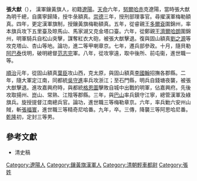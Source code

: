 '''張大猷'''（{{bd|？||1652年}}）， 漢軍鑲黃旗人，初籍[[遼陽|遼陽]]。[[天命|天命]]六年，[[努爾哈赤|努爾哈赤]]克遼陽，當時張大猷為明千總，自廣寧歸降，授牛彔額真。[[崇德|崇德]]三年，授刑部理事官。尋擢漢軍梅勒額真。四年，更定漢軍旗制，授鑲黃旗梅勒額真。五年，從睿親王[[多爾袞|多爾袞]]圍錦州，率本旗兵攻下五里臺及晾馬山、馬家湖又克金塔口臺。六年，從鄭親王[[濟爾哈朗|濟爾哈朗]]圍錦州，明軍騎兵自松山突擊，謀奪紅衣大砲，被張大猷擊退。復與固山額真[[劉之源|劉之源]]等攻克塔山、杏山等地。論功，進二等甲喇章京。七年，遷兵部參政。十月，隨貝勒[[阿巴泰|阿巴泰]]伐明，破明總督[[范志完|范志完]]軍。八年，從攻寧遠，取中後所、前屯衞，進世職一等。

[[順治|順治]]元年，從固山額真[[葉臣|葉臣]]攻山西，克太原，與固山額真[[李國翰|李國翰]]招撫各郡縣。二年，隨大軍定江南，同都統[[吳守進|吳守進]]率兵攻浙江；至石門縣，明兵自錢塘夜襲，被張大猷擊退。進攻嘉興府時，與都統[[格恩圖|格恩圖]]擊敗自城中出戰的明軍，佔嘉興府。先後攻取揚州、崑山、常熟、江陰等郡縣。三年，與[[巴山_(清朝)|巴山]]率兵鎮守江寧，總管漢軍及綠旗兵。旋授提督江南總兵官。論功，進世職三等梅勒章京。六年，率兵勦六安州山賊，斬[[張福寰|張福寰]]，進世職三等精奇尼哈番。九年，卒。三傳，降襲三等阿思哈尼番。[[乾隆|乾隆]]初，定封三等男。

==參考文獻==
<div class="references-small">
<references></references>
</div>
*清史稿

{{Portal bar|中国|历史}}
[[Category:遼陽人|Category:遼陽人]]
[[Category:鑲黃旗漢軍人|Category:鑲黃旗漢軍人]]
[[Category:清朝輕車都尉|Category:清朝輕車都尉]]
[[Category:張姓|Category:張姓]]